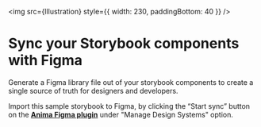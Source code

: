 
<Meta title="Getting started" />

<style>
  {`
  .sbdocs-wrapper {
    padding-top: 220px;
  }
  .sbdocs-content {
    text-align: center;
    max-width: 550px;
  }
  .arrow-one{
    position: absolute;
    left: 470px;
    top: 12px;
    text-align: left;
    animation: fade-in 1.2s cubic-bezier(0.390, 0.575, 0.565, 1.000) 0.55s both;
  }
  /* Adjust position of arrow in chrome/firefox */
  @media screen and (-webkit-min-device-pixel-ratio:0) and (min-resolution:.001dpcm) {
    .arrow-one{ 
      left: 439px; 
      }
  }
  .circle{
    width: 32px;
    height: 32px;
    background: #FF6250;
    border-radius: 63px;
    text-align: center;
    display: flex;
    align-items: center;
    justify-content: center;
    font-weight: bold;
    font-size: 18px;
    color: white;
    animation: bounce 1s cubic-bezier(0.250, 0.460, 0.450, 0.940) infinite alternate both;
  }
  .message {
    display: flex;
    flex-direction: row;
    gap: 12px;
  }
  .message > span {
    width: 166px;
    text-align: left;
    padding-top: 8px;
    font-size: 14px;
    line-height: 22px;
  }


  @keyframes fade-in {
    0% {
      opacity: 0;
    }
    100% {
      opacity: 1;
    }
  }
  @keyframes bounce {
    0% {
      transform: translateY(0);
    }
    100% {
      transform: translateY(-10px);
    }
  }

`}
</style>

<img src={Illustration} style={{ width: 230, paddingBottom: 40 }} />

# Sync your Storybook components with Figma

Generate a Figma library file out of your storybook components to create a single source of truth for designers and developers.

Import this sample storybook to Figma, by clicking the “Start sync” button on the [**Anima Figma plugin**](https://www.figma.com/community/plugin/857346721138427857) under "Manage Design Systems" option.
